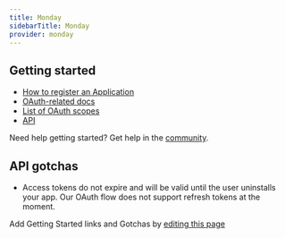 ```yaml
---
title: Monday
sidebarTitle: Monday
provider: monday
---
```



<Overview />
<PreBuiltTooling provider={providers[pageMetadata.provider]} />
<PreBuiltUseCases />


## Getting started

-   [How to register an Application](https://developer.monday.com/apps/docs/oauth#registering-a-monday-app)
-   [OAuth-related docs](https://developer.monday.com/apps/docs/oauth)
-   [List of OAuth scopes](https://developer.monday.com/apps/docs/oauth#set-up-permission-scopes)
-   [API](https://developer.monday.com/apps/docs/quickstart-integration)

<Tip>Need help getting started? Get help in the [community](https://nango.dev/slack).</Tip>

## API gotchas

-   Access tokens do not expire and will be valid until the user uninstalls your app. Our OAuth flow does not support refresh tokens at the moment.

<Note>Add Getting Started links and Gotchas by [editing this page](https://github.com/nangohq/nango/tree/master/docs-v2/integrations/all/monday.mdx)</Note>
